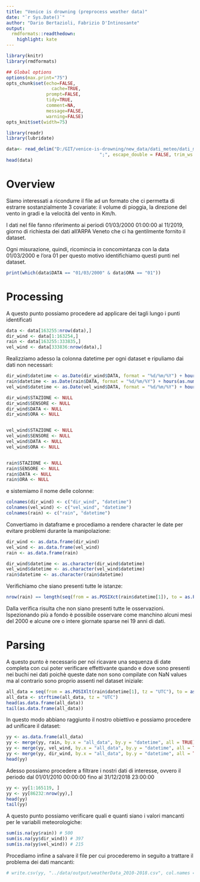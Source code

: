```yaml
---
title: "Venice is drowning (preprocess weather data)"
date: "`r Sys.Date()`"
author: "Dario Bertazioli, Fabrizio D'Intinosante"
output:
  rmdformats::readthedown:
    highlight: kate
---
```



```r
library(knitr)
library(rmdformats)

## Global options
options(max.print="75")
opts_chunk$set(echo=FALSE,
	             cache=TRUE,
               prompt=FALSE,
               tidy=TRUE,
               comment=NA,
               message=FALSE,
               warning=FALSE)
opts_knit$set(width=75)
```

```r
library(readr)
library(lubridate)
```

```r
data<- read_delim("D:/GIT/venice-is-drowning/new_data/dati_meteo/dati_meteo_2000_2019.txt", 
                                   ";", escape_double = FALSE, trim_ws = TRUE)
head(data)
```
# Overview

Siamo interessati a ricondurre il file ad un formato che ci permetta di estrarre sostanzialmente 3 covariate: il volume di pioggia, la direzione del vento in gradi e la velocità del vento in Km/h.

I dati nel file fanno riferimento ai periodi 01/03/2000 01:00:00 al 11/2019, giorno di richiesta dei dati all'ARPA Veneto che ci ha gentilmente fornito il dataset.

Ogni misurazione, quindi, ricomincia in concomintanza con la data 01/03/2000 e l'ora 01 per questo motivo identifichiamo questi punti nel dataset.

```r
print(which(data$DATA == "01/03/2000" & data$ORA == "01"))
```

# Processing

A questo punto possiamo procedere ad applicare dei tagli lungo i punti identificati

```r
data <- data[163255:nrow(data),]
dir_wind <- data[1:163254,]
rain <- data[163255:333835,]
vel_wind <- data[333836:nrow(data),]
```

Realizziamo adesso la colonna datetime per ogni dataset e ripuliamo dai dati non necessari:

```r
dir_wind$datetime <- as.Date(dir_wind$DATA, format = "%d/%m/%Y") + hours(as.numeric(dir_wind$ORA))
rain$datetime <- as.Date(rain$DATA, format = "%d/%m/%Y") + hours(as.numeric(rain$ORA))
vel_wind$datetime <- as.Date(vel_wind$DATA, format = "%d/%m/%Y") + hours(as.numeric(vel_wind$ORA))

dir_wind$STAZIONE <- NULL
dir_wind$SENSORE <- NULL
dir_wind$DATA <- NULL
dir_wind$ORA <- NULL


vel_wind$STAZIONE <- NULL
vel_wind$SENSORE <- NULL
vel_wind$DATA <- NULL
vel_wind$ORA <- NULL


rain$STAZIONE <- NULL
rain$SENSORE <- NULL
rain$DATA <- NULL
rain$ORA <- NULL
```

e sistemiamo il nome delle colonne:

```r
colnames(dir_wind) <- c("dir_wind", "datetime")
colnames(vel_wind) <- c("vel_wind", "datetime")
colnames(rain) <- c("rain", "datetime")
```

Convertiamo in dataframe e procediamo a rendere character le date per evitare problemi durante la manipolazione:

```r
dir_wind <- as.data.frame(dir_wind)
vel_wind <- as.data.frame(vel_wind)
rain <- as.data.frame(rain)

dir_wind$datetime <- as.character(dir_wind$datetime)
vel_wind$datetime <- as.character(vel_wind$datetime)
rain$datetime <- as.character(rain$datetime)
```

Verifichiamo che siano presenti tutte le istanze:

```r
nrow(rain) == length(seq(from = as.POSIXct(rain$datetime[1]), to = as.POSIXct(rain$datetime[nrow(rain)]), by = "hour"))
```

Dalla verifica risulta che non siano presenti tutte le osservazioni. Ispezionando più a fondo è possibile osservare come manchino alcuni mesi del 2000 e alcune ore o intere giornate sparse nei 19 anni di dati.

# Parsing

A questo punto è necessario per noi ricavare una sequenza di date completa con cui poter verificare effettivante quando e dove sono presenti nei buchi nei dati poichè queste date non sono compilate con NaN values ma al contrario sono proprio assenti nel dataset iniziale:

```r
all_data = seq(from = as.POSIXlt(rain$datetime[1], tz = "UTC"), to = as.POSIXct("2019-11-13 00:00:00", tz = "UTC"), by = "hour")
all_data <- strftime(all_data, tz = "UTC")
head(as.data.frame(all_data))
tail(as.data.frame(all_data))
```

In questo modo abbiano raggiunto il nostro obiettivo e possiamo procedere ad unificare il dataset:

```r
yy <- as.data.frame(all_data)
yy <- merge(yy, rain, by.x = "all_data", by.y = "datetime", all = TRUE)
yy <- merge(yy, vel_wind, by.x = "all_data", by.y = "datetime", all = TRUE)
yy <- merge(yy, dir_wind, by.x = "all_data", by.y = "datetime", all = TRUE)
head(yy)
```

Adesso possiamo procedere a filtrare i nostri dati di interesse, ovvero il periodo dal 01/01/2010 00:00:00 fino al 31/12/2018 23:00:00

```r
yy <- yy[1:165119, ]
yy <- yy[86232:nrow(yy),]
head(yy)
tail(yy)
```

A questo punto possiamo verificare quali e quanti siano i valori mancanti per le variabili meteorologiche:

```r
sum(is.na(yy$rain)) # 500
sum(is.na(yy$dir_wind)) # 397
sum(is.na(yy$vel_wind)) # 215
```

Procediamo infine a salvare il file per cui procederemo in seguito a trattare il problema dei dati mancanti:

```r
# write.csv(yy, "../data/output/weatherData_2010-2018.csv", col.names = T, row.names = F)
```


